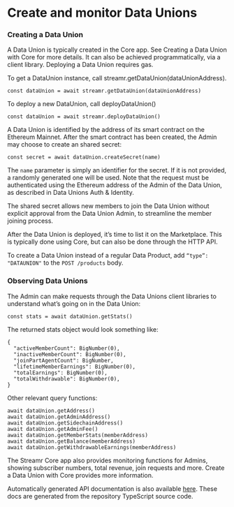 

# Create and monitor Data Unions

### Creating a Data Union
A Data Union is typically created in the Core app. See <Link to={docsLinks.dataUnionsInCore}>Creating a Data Union with Core</Link> for more details. It can also be achieved programmatically, via a client library. Deploying a Data Union requires gas.

To get a DataUnion instance, call streamr.getDataUnion(dataUnionAddress).
```
const dataUnion = await streamr.getDataUnion(dataUnionAddress)
```

To deploy a new DataUnion, call deployDataUnion()
```
const dataUnion = await streamr.deployDataUnion()
```

A Data Union is identified by the address of its smart contract on the Ethereum Mainnet. After the smart contract has been created, the Admin may choose to create an shared secret:

```
const secret = await dataUnion.createSecret(name)
```

The `name` parameter is simply an identifier for the secret. If it is not provided, a randomly generated one will be used. Note that the request must be authenticated using the Ethereum address of the Admin of the Data Union, as described in <Link to={docsLinks.authAndIdentity}>Data Unions Auth & Identity</Link>.

The shared secret allows new members to join the Data Union without explicit approval from the Data Union Admin, to streamline the member joining process.

After the Data Union is deployed, it’s time to list it on the Marketplace. This is typically done using <Link to={docsLinks.dataUnionsInCore}>Core</Link>, but can also be done through the <Link to={docsLinks.api}>HTTP API</Link>.

To create a Data Union instead of a regular Data Product, add `“type”: "DATAUNION"` to the `POST /products` body.

### Observing Data Unions
The Admin can make requests through the Data Unions <Link to={docsLinks.sdk}>client libraries</Link> to understand what’s going on in the Data Union:

```
const stats = await dataUnion.getStats()
```

The returned stats object would look something like:

```
{
  "activeMemberCount": BigNumber(0),
  "inactiveMemberCount": BigNumber(0),
  "joinPartAgentCount": BigNumber,
  "lifetimeMemberEarnings": BigNumber(0),
  "totalEarnings": BigNumber(0),
  "totalWithdrawable": BigNumber(0),
}
```

Other relevant query functions:

```
await dataUnion.getAddress()
await dataUnion.getAdminAddress()
await dataUnion.getSidechainAddress()
await dataUnion.getAdminFee()
await dataUnion.getMemberStats(memberAddress)
await dataUnion.getBalance(memberAddress)
await dataUnion.getWithdrawableEarnings(memberAddress)
```

The Streamr Core app also provides monitoring functions for Admins, showing subscriber numbers, total revenue, join requests and more. <Link to={docsLinks.dataUnionsInCore}>Create a Data Union with Core</Link> provides more information.

Automatically generated API documentation is also available <a href="https://streamr-dev.github.io/streamr-client-javascript" target="_blank" rel="noopener noreferrer">here</a>. These docs are generated from the repository TypeScript source code.
